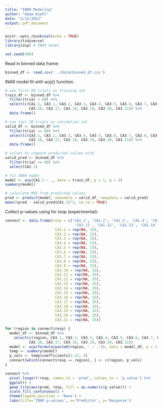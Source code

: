```yaml
---
title: "INAR Modeling"
author: "Adam Kiehl"
date: "2/12/2022"
output: pdf_document
---
```


```r
knitr::opts_chunk$set(echo = TRUE)
library(tidyverse)
library(acp) # INAR model

set.seed(499)
```

Read in binned data frame:
```r
binned_df <- read.csv('../Data/binned_df.csv')
```

INAR model fit with acp() function:
```r
# use first 60 trials as training set
train_df <- binned_df %>%
  filter(trial < 60) %>%
  select(c(CA1.1, CA3.1, CA3.2, CA3.3, CA3.4, CA3.5, CA3.6, CA3.7, CA3.8, CA3.9, CA3.10, CA3.11, CA3.12, CA3.13, CA3.14, CA3.15,
           CA3.16, CA3.17, CA3.18, CA3.19, CA3.20, CA3.21)) %>%
  data.frame()

# use last 20 trials as validation set
valid_df <- binned_df %>%
  filter(trial >= 60) %>%
  select(c(CA3.1, CA3.2, CA3.3, CA3.4, CA3.5, CA3.6, CA3.7, CA3.8, CA3.9, CA3.10, CA3.11, CA3.12, CA3.13, CA3.14, CA3.15,
           CA3.16, CA3.17, CA3.18, CA3.19, CA3.20, CA3.21)) %>%
  data.frame()

# values to compare predicted values with
valid_pred <- binned_df %>%
  filter(trial >= 60) %>%
  select(CA1.1)

# fit INAR model
model <- acp(CA1.1 ~ ., data = train_df, p = 1, q = 2)
summary(model)

# caluclate MSE from predicted values
pred <- predict(model, newxdata = valid_df, newydata = valid_pred)
mean((pred - valid_pred$CA1.1)^2, na.rm = TRUE)
```

Collect p-values using for loop (experimental):
```r
connect <- data.frame(resp = c('CA1.1', 'CA1.2', 'CA1.3', 'CA1.4', 'CA1.5', 'CA1.6', 'CA1.7', 'CA1.8', 'CA1.9', 'CA1.10',
                                'CA1.11', 'CA1.12', 'CA1.13', 'CA1.14', 'CA1.15'),
                       CA3.1 = rep(NA, 15),
                       CA3.2 = rep(NA, 15),
                       CA3.3 = rep(NA, 15),
                       CA3.4 = rep(NA, 15),
                       CA3.5 = rep(NA, 15),
                       CA3.6 = rep(NA, 15),
                       CA3.7 = rep(NA, 15),
                       CA3.8 = rep(NA, 15),
                       CA3.9 = rep(NA, 15),
                       CA3.10 = rep(NA, 15),
                       CA3.11 = rep(NA, 15),
                       CA3.12 = rep(NA, 15),
                       CA3.13 = rep(NA, 15),
                       CA3.14 = rep(NA, 15),
                       CA3.15 = rep(NA, 15),
                       CA3.16 = rep(NA, 15),
                       CA3.17 = rep(NA, 15),
                       CA3.18 = rep(NA, 15),
                       CA3.19 = rep(NA, 15),
                       CA3.20 = rep(NA, 15),
                       CA3.21 = rep(NA, 15))

for (region in connect$resp) {
  model_df <- binned_df %>%
    select(c(region, CA3.1, CA3.2, CA3.3, CA3.4, CA3.5, CA3.6, CA3.7, CA3.8, CA3.9, CA3.10, CA3.11, CA3.12, CA3.13, CA3.14, CA3.15,
           CA3.16, CA3.17, CA3.18, CA3.19, CA3.20, CA3.21))
  model <- acp(formula(paste0(region, ' ~ .')), data = model_df, p = 1, q = 2)
  temp <- summary(model)
  p_vals <- temp$coefficients[2:22, 4]
  connect[which(connect$resp == region), ] <- c(region, p_vals)
}
```

```r
connect %>%
  pivot_longer(!resp, names_to = 'pred', values_to = 'p_value') %>%
  ggplot() +
  geom_tile(aes(pred, resp, fill = as.numeric(p_value))) +
  scale_fill_continuous() +
  theme(legend.position = 'None') +
  labs(title='INAR p-values', x='Predictor', y='Response')
```



